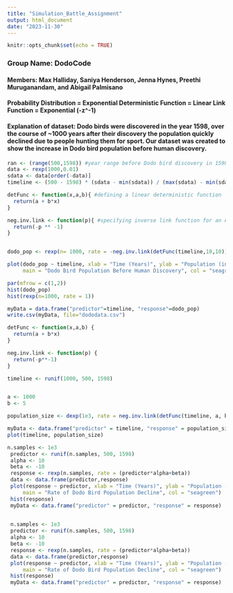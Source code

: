 ```yaml
---
title: "Simulation_Battle_Assignment"
output: html_document
date: "2023-11-30"
---
```


```r
knitr::opts_chunk$set(echo = TRUE)
```

### **Group Name:** DodoCode 

#### Members: Max Halliday, Saniya Henderson, Jenna Hynes, Preethi Muruganandam, and Abigail Palmisano

#### Probability Distribution = Exponential Deterministic Function = Linear Link Function = Exponential (-z\^-1)

#### Explanation of dataset: Dodo birds were discovered in the year 1598, over the course of \~1000 years after their discovery the population quickly declined due to people hunting them for sport. Our dataset was created to show the increase in Dodo bird population before human discovery.

```r


ran <- (range(500,1598)) #year range before Dodo bird discovery in 1598
data <- rexp(1000,0.01) 
sdata <- data[order(-data)]
timeline <- (500 - 1598) * (sdata - min(sdata)) / (max(sdata) - min(sdata)) + 1598 

detFunc <- function(x,a,b){ #defining a linear deterministic function
  return(a + b*x)
}

neg.inv.link <- function(p){ #specifying inverse link function for an exponential distribution
  return(-p ** -1)
}


dodo_pop <- rexp(n= 1000, rate = -neg.inv.link(detFunc(timeline,10,10))) #simulating response variable (dodo bird population (in thousands))

plot(dodo_pop ~ timeline, xlab = "Time (Years)", ylab = "Population (in the thousands)", 
     main = "Dodo Bird Population Before Human Discovery", col = "seagreen")

par(mfrow = c(1,2))
hist(dodo_pop)
hist(rexp(n=1000, rate = 1))

myData = data.frame("predictor"=timeline, "response"=dodo_pop)
write.csv(myData, file="dododata.csv")


```

```r
detFunc <- function(x,a,b) {
  return(a + b*x)
}

neg.inv.link <- function(p) {
  return(-p**-1)
}

timeline <- runif(1000, 500, 1598)


a <- 1000
b <- 5

population_size <- dexp(1e3, rate = neg.inv.link(detFunc(timeline, a, b)))

myData <- data.frame("predictor" = timeline, "response" = population_size)
plot(timeline, population_size)

n.samples <- 1e3
 predictor <- runif(n.samples, 500, 1598)
 alpha <- 10
 beta <- -10
 response <- rexp(n.samples, rate = (predictor*alpha+beta))
 data <- data.frame(predictor,response)
 plot(response ~ predictor, xlab = "Time (Years)", ylab = "Population (in the thousands)", 
     main = "Rate of Dodo Bird Population Decline", col = "seagreen")
 hist(response)
 myData <- data.frame("predictor" = predictor, "response" = response)
 


```

```r
 n.samples <- 1e3
 predictor <- runif(n.samples, 500, 1598)
 alpha <- 10
 beta <- -10
 response <- rexp(n.samples, rate = (predictor*alpha+beta))
 data <- data.frame(predictor,response)
 plot(response ~ predictor, xlab = "Time (Years)", ylab = "Population (in the thousands)", 
     main = "Rate of Dodo Bird Population Decline", col = "seagreen")
 hist(response)
 myData <- data.frame("predictor" = predictor, "response" = response)
 
 
 

 
```
